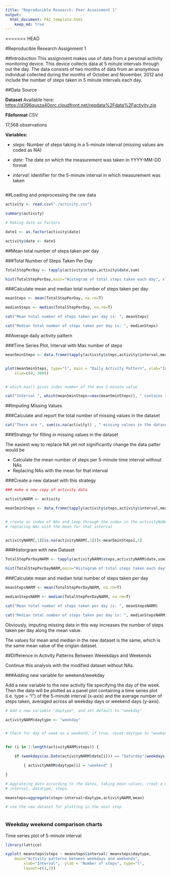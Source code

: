 ```yaml
---
title: "Reproducible Research: Peer Assessment 1"
output: 
  html_document: PA1_template.html
    keep_md: true
---
```



<<<<<<< HEAD

#Reproducible Research Assignment 1


##Introduction
This assignment makes use of data from a personal activity monitoring device. This device collects data at 5 minute intervals through out the day. 
The data consists of two months of data from an anonymous individual collected during the months of October and November, 2012 and 
include the number of steps taken in 5 minute intervals each day.


##Data Source

**Dataset** Available here: [https://d396qusza40orc.cloudfront.net/repdata%2Fdata%2Factivity.zip](https://d396qusza40orc.cloudfront.net/repdata%2Fdata%2Factivity.zip)

**Fileformat** CSV

17,568 observations

**Variables:**

* _steps_: Number of steps taking in a 5-minute interval (missing values are coded as NA)

* _date_: The date on which the measurement was taken in YYYY-MM-DD format

* _interval_: Identifier for the 5-minute interval in which measurement was taken


```r
```


##Loading and preprocessing the raw data

```r

activity <- read.csv("./activity.csv")

summary(activity)

# Making date as factors

date1 <- as.factor(activity$date)

activity$date <- date1

```


##Mean total number of steps taken per day

###Total Number of Steps Taken Per Day


```r

TotalStepPerDay <- tapply(activity$steps,activity$date,sum)

hist(TotalStepPerDay,main="Histogram of total steps taken each day", xlab="Total Steps")

```



###Calculate mean and median total number of steps taken per day

```r

meanSteps <- mean(TotalStepPerDay, na.rm=T)

medianSteps <- median(TotalStepPerDay, na.rm=T)

cat("Mean total number of steps taken per day is: ", meanSteps)

cat("Median total number of steps taken per day is: ", medianSteps)

```



##Average daily activity pattern

###Time Series Plot, Interval with Max number of steps
```r

mean5minSteps <- data.frame(tapply(activity$steps,activity$interval,mean, na.rm=TRUE))


plot(mean5minSteps, type="l", main = "Daily Activity Pattern", xlab="Intervals", ylab="Average Steps",
	xlim=c(0, 300))


# which.max() gives index number of the max 5-minute value

cat("Interval ", which(mean5minSteps==max(mean5minSteps)), " contains the maximum number of steps.")

```

##Imputing Missing Values

###Calculate and report the total number of missing values in the dataset

```r

cat("There are ", sum(is.na(activity)) , " missing values in the dataset.")

```

###Strategy for filling in missing values in the dataset

The easiest way to replace NA yet not significantly change the data patter would be 

* Calculate the mean number of steps per 5-minute time interval without NAs
* Replacing NAs with the mean for that interval


###Create a new dataset with this strategy 


```r

### make a new copy of activity data

activityNARM <- activity

mean5minSteps <- data.frame(tapply(activity$steps,activity$interval,mean, na.rm=TRUE))


# create an index of NAs and loop through the index in the activityNoNA file
# replacing NAs with the mean for that interval


activityNARM[,1][is.na(activityNARM[,1])]<-mean5minSteps[,1]

```

###Historgram with new Dataset

```r

TotalStepPerDayNARM <- tapply(activityNARM$steps,activityNARM$date,sum)

hist(TotalStepPerDayNARM,main="Histogram of total steps taken each day", xlab="Total Steps")


```


###Calculate mean and median total number of steps taken per day

```r

meanStepsNARM <- mean(TotalStepPerDayNARM, na.rm=T)

medianStepsNARM <- median(TotalStepPerDayNARM, na.rm=T)

cat("Mean total number of steps taken per day is: ", meanStepsNARM)

cat("Median total number of steps taken per day is: ", medianStepsNARM)


```

Obviously, imputing missing data in this way increases the number of steps taken per day along the mean value.

The values for mean amd median in the new dataset is the same, which is the same mean value of the origian dataset. 

 

##Difference in Activity Patterns Between Weeekdays and Weekends

Continue this analysis with the modified dataset without NAs.


###Adding new variable for weekend/weekday

Add a new variable to the new activity file specifying the day of the week.
Then the data will be plotted as a panel plot containing a time series plot (i.e. type = "l") of the 5-minute interval (x-axis) 
and the average number of steps taken, averaged across all weekday days or weekend days (y-axis).


``` r


# Add a new variable "daytype", and set default to "weekday"

activityNARM$daytype <- "weekday"


# Check for day of week as a weekend, if true, reset daytype to "weekend"


for (i in 1:length(activityNARM$steps)) {

    if (weekdays(as.Date(activityNARM$date[i])) == "Saturday"|weekdays(as.Date(activityNARM$date[i]))=="Sunday" ) 

        { activityNARM$daytype[i] = "weekend" }

}

# Aggrateing data according to the dates, taking mean values, creat a new dataset with three variables:
# interval, datatype, steps. 

meansteps=aggregate(steps~interval+daytype,activityNARM,mean)

# use the new dataset for plotting in the next step



```

### Weekday weekend comparison charts
Time series plot of 5-minute interval


``` r

library(lattice)

xyplot( meansteps$steps ~ meansteps$interval| meansteps$daytype, 
  	main="Activity patterns between weekdays and weekends",
        xlab="Interval",  ylab = "Number of steps", type="l",
        layout=c(1,2))



```
